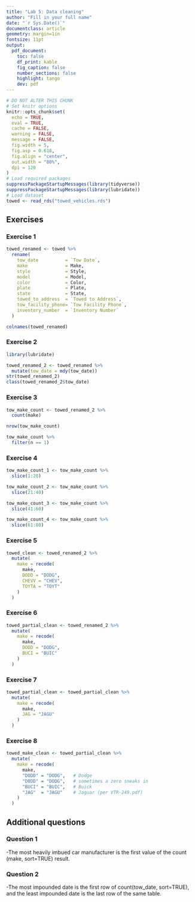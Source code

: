 ```yaml
---
title: "Lab 5: Data cleaning"
author: "Fill in your full name"
date: "`r Sys.Date()`"
documentclass: article
geometry: margin=1in
fontsize: 11pt
output:
  pdf_document:
    toc: false
    df_print: kable
    fig_caption: false
    number_sections: false
    highlight: tango
    dev: pdf
---
```


```r
# DO NOT ALTER THIS CHUNK
# Set knitr options
knitr::opts_chunk$set(
  echo = TRUE,
  eval = TRUE,
  cache = FALSE,
  warning = FALSE,
  message = FALSE,
  fig.width = 5,
  fig.asp = 0.618,
  fig.align = "center",
  out.width = "80%",
  dpi = 120
)
# Load required packages
suppressPackageStartupMessages(library(tidyverse))
suppressPackageStartupMessages(library(lubridate))
# Load dataset
towed <- read_rds("towed_vehicles.rds")
```

## Exercises

### Exercise 1
```r
towed_renamed <- towed %>%
  rename(
    tow_date          = `Tow Date`,
    make              = Make,
    style             = Style,
    model             = Model,
    color             = Color,
    plate             = Plate,
    state             = State,
    towed_to_address  = `Towed to Address`,
    tow_facility_phone= `Tow Facility Phone`,
    inventory_number  = `Inventory Number`
  )

colnames(towed_renamed)
```


### Exercise 2

```r
library(lubridate)

towed_renamed_2 <- towed_renamed %>%
  mutate(tow_date = mdy(tow_date))
str(towed_renamed_2)
class(towed_renamed_2$tow_date)
```



### Exercise 3
```r
tow_make_count <- towed_renamed_2 %>%
  count(make)

nrow(tow_make_count)

tow_make_count %>% 
  filter(n == 1)
```


### Exercise 4
```r
tow_make_count_1 <- tow_make_count %>%
  slice(1:20)

tow_make_count_2 <- tow_make_count %>%
  slice(21:40)

tow_make_count_3 <- tow_make_count %>%
  slice(41:60)

tow_make_count_4 <- tow_make_count %>%
  slice(61:80)
```


### Exercise 5
```r
towed_clean <- towed_renamed_2 %>%
  mutate(
    make = recode(
      make,
      DODD = "DODG",
      CHEVV = "CHEV", 
      TOYTA = "TOYT"
    )
  )

```

### Exercise 6
```r
towed_partial_clean <- towed_renamed_2 %>%
  mutate(
    make = recode(
      make,
      DODD = "DODG",
      BUCI = "BUIC"
    )
  )
```

### Exercise 7
```r
towed_partial_clean <- towed_partial_clean %>%
  mutate(
    make = recode(
      make,
      JAG = "JAGU"
    )
  )

```

### Exercise 8
```r
towed_make_clean <- towed_partial_clean %>%
  mutate(
    make = recode(
      make,
      "DODD" = "DODG",   # Dodge
      "D0DD" = "DODG",   # sometimes a zero sneaks in
      "BUCI" = "BUIC",   # Buick
      "JAG"  = "JAGU"    # Jaguar (per VTR-249.pdf)
    )
  )
```


## Additional questions

### Question 1

-The most heavily imbued car manufacturer is the first value of the count (make, sort=TRUE) result.


### Question 2

-The most impounded date is the first row of count(tow_date, sort=TRUE), and the least impounded date is the last row of the same table.
